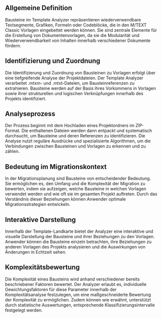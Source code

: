 ## Allgemeine Definition
Bausteine im Template Analyzer repräsentieren wiederverwendbare Textsegmente, Grafiken, Formeln oder Codeblöcke, die in den M/TEXT Classic Vorlagen eingebettet werden können. Sie sind zentrale Elemente für die Erstellung von Dokumentenvorlagen, da sie die Modularität und Wiederverwendbarkeit von Inhalten innerhalb verschiedener Dokumente fördern.

## Identifizierung und Zuordnung
Die Identifizierung und Zuordnung von Bausteinen zu Vorlagen erfolgt über eine tiefgreifende Analyse der Projektdateien. Der Template Analyzer verarbeitet .mtxm- und .mtxt-Dateien, um Bausteinreferenzen zu extrahieren. Bausteine werden auf der Basis ihres Vorkommens in Vorlagen sowie ihrer strukturellen und logischen Verknüpfungen innerhalb des Projekts identifiziert.

## Analyseprozess
Der Prozess beginnt mit dem Hochladen eines Projektordners im ZIP-Format. Die enthaltenen Dateien werden dann entpackt und systematisch durchsucht, um Bausteine und deren Referenzen zu identifizieren. Die Analyse nutzt reguläre Ausdrücke und spezialisierte Algorithmen, um die Verbindungen zwischen Bausteinen und Vorlagen zu erkennen und zu zählen.

## Bedeutung im Migrationskontext
In der Migrationsplanung sind Bausteine von entscheidender Bedeutung. Sie ermöglichen es, den Umfang und die Komplexität der Migration zu bewerten, indem sie aufzeigen, welche Bausteine in welchen Vorlagen verwendet werden und wie oft sie im gesamten Projekt auftreten. Durch das Verständnis dieser Beziehungen können Anwender optimale Migrationsstrategien entwickeln.

## Interaktive Darstellung
Innerhalb der Template-Landkarte bietet der Analyzer eine interaktive und visuelle Darstellung der Bausteine und ihrer Beziehungen zu den Vorlagen. Anwender können die Bausteine einzeln betrachten, ihre Beziehungen zu anderen Vorlagen des Projekts analysieren und die Auswirkungen von Änderungen in Echtzeit sehen.

## Komplexitätsbewertung
Die Komplexität eines Bausteins wird anhand verschiedener bereits beschriebener Faktoren bewertet. Der Analyzer erlaubt es, individuelle Gewichtungsfaktoren für diese Parameter innerhalb der Komplexitätsanalyse festzulegen, um eine maßgeschneiderte Bewertung der Komplexität zu ermöglichen. Zudem können wie erwähnt, unterstützt durch statistische Auswertungen, entsprechende Klassifizierungsintervalle festgelegt werden.

